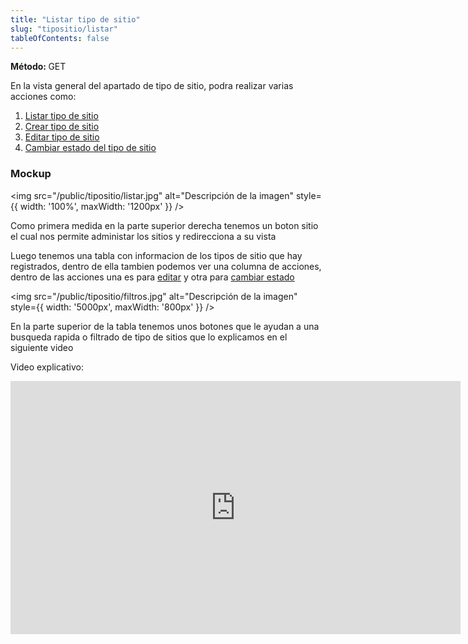 ```yaml
---
title: "Listar tipo de sitio"
slug: "tipositio/listar"
tableOfContents: false
---
```




<p>
  <strong>Método: </strong>
  <span class="sl-badge success small astro-avdet4wd">GET</span>
</p>

<Tabs>
  <TabItem label="Endpoint">
    <ApiEndpoint url={`/admin/tiposSitio`}/>
  </TabItem>
</Tabs>



En la vista general del apartado de tipo de sitio, podra realizar varias acciones como:

<ol>
  <li>
    <a href="/tipositio/listar">Listar tipo de sitio</a>
  </li>
  <li>
    <a href="/tipositio/crear">Crear tipo de sitio</a>
  </li>
  <li>
    <a href="/tipositio/editar">Editar tipo de sitio</a>
  </li>
  <li>
    <a href="/tipositio/estado">Cambiar estado del tipo de sitio</a>
  </li>
</ol>


<h3>Mockup</h3>

<img src="/public/tipositio/listar.jpg" alt="Descripción de la imagen" style={{ width: '100%', maxWidth: '1200px' }} />

Como primera medida en la parte superior derecha tenemos un boton sitio el cual nos permite administar los sitios y redirecciona a su vista 

Luego tenemos una tabla con informacion de los tipos de sitio que hay registrados, dentro de ella tambien podemos ver una columna
de acciones, dentro de las acciones una es para <a href="/tipositio/editar">editar</a> y otra para <a href="/tipositio/estado">cambiar estado</a> 


<img src="/public/tipositio/filtros.jpg" alt="Descripción de la imagen" style={{ width: '5000px', maxWidth: '800px' }} />

En la parte superior de la tabla tenemos unos botones que le ayudan a una busqueda rapida o filtrado de tipo de sitios que lo explicamos en el siguiente video

Video explicativo: 
<div style={{ display: "flex", justifyContent: "center" }}>
  <iframe
    width="720"
    height="405"
    src="https://www.youtube.com/embed/i6CLZ4CBs28"
    title="Tutorial"
    frameBorder="0"
    allow="accelerometer; autoplay; clipboard-write; encrypted-media; gyroscope; picture-in-picture"
    allowFullScreen
  ></iframe>
</div>
